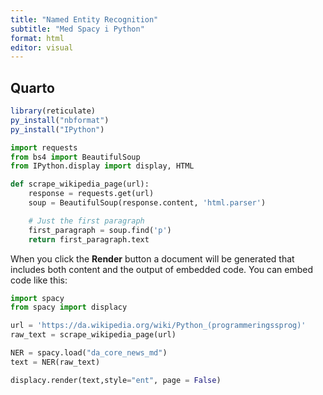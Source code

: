 ```yaml
---
title: "Named Entity Recognition"
subtitle: "Med Spacy i Python"
format: html
editor: visual
---
```


## Quarto

```r
library(reticulate)
py_install("nbformat")
py_install("IPython")
```

```python
import requests
from bs4 import BeautifulSoup
from IPython.display import display, HTML
```

```python
def scrape_wikipedia_page(url):
    response = requests.get(url)
    soup = BeautifulSoup(response.content, 'html.parser')

    # Just the first paragraph
    first_paragraph = soup.find('p')
    return first_paragraph.text
```


When you click the **Render** button a document will be generated that includes both content and the output of embedded code. You can embed code like this:

```python
import spacy
from spacy import displacy
```

```python
url = 'https://da.wikipedia.org/wiki/Python_(programmeringssprog)'  
raw_text = scrape_wikipedia_page(url)
```

```python
NER = spacy.load("da_core_news_md")
text = NER(raw_text)
```

```python
displacy.render(text,style="ent", page = False)
```

